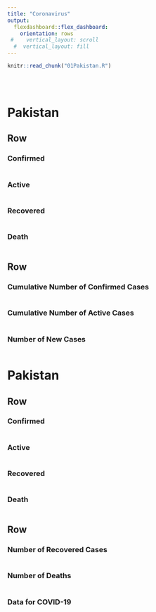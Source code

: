```yaml
---
title: "Coronavirus"
output: 
  flexdashboard::flex_dashboard:
    orientation: rows
 #    vertical_layout: scroll
  #  vertical_layout: fill
---
```



```r
knitr::read_chunk("01Pakistan.R")
```


```r
```

```r
```


```r
```

Pakistan
======================================================================

Row
----------------------------------------------------------------------
  
### Confirmed {.value-box}
```r
```

### Active {.value-box}
```r
```

### Recovered {.value-box}
```r
```


### Death {.value-box}
```r
```


Row
----------------------------------------------------------------------

### Cumulative Number of Confirmed Cases
```r
```

### Cumulative Number of Active Cases
```r
```


### Number of New Cases
```r
```


Pakistan
======================================================================

Row
----------------------------------------------------------------------
  
### Confirmed {.value-box}
```r
```

### Active {.value-box}
```r
```

### Recovered {.value-box}
```r
```


### Death {.value-box}
```r
```


Row
----------------------------------------------------------------------

### Number of Recovered Cases
```r
```


### Number of Deaths
```r
```

### Data for COVID-19
```r
```

